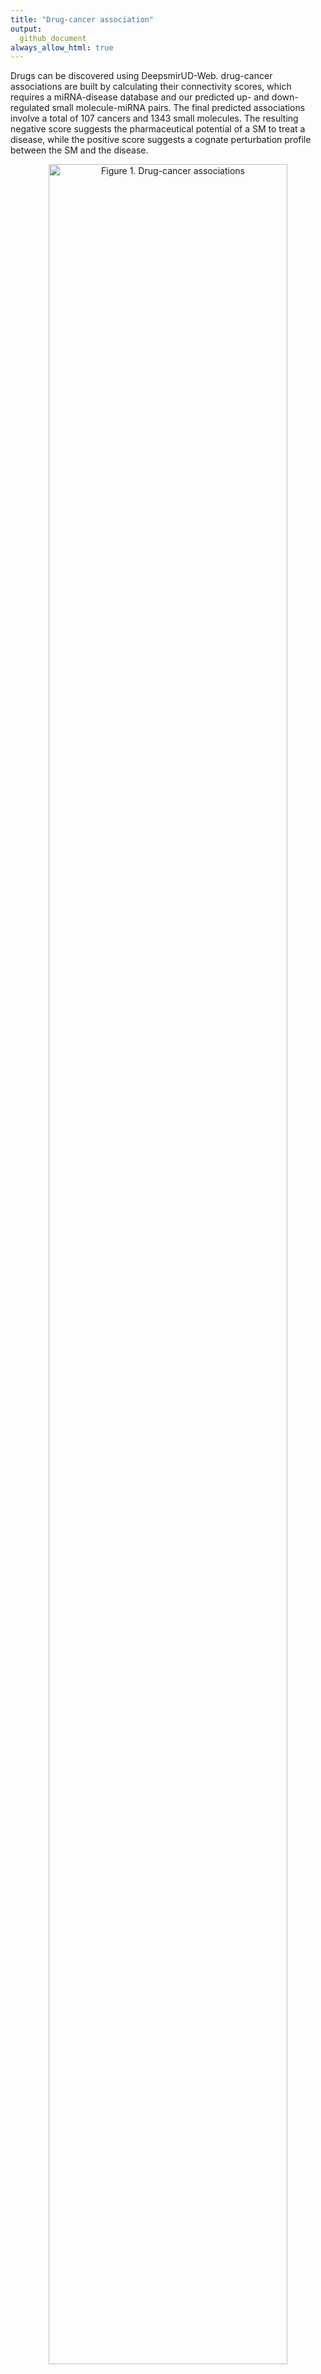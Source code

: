 ```yaml
---
title: "Drug-cancer association"
output:
  github_document
always_allow_html: true
---
```


Drugs can be discovered using DeepsmirUD-Web. drug-cancer associations are built by calculating their connectivity scores, which requires a miRNA-disease database and our predicted up- and down-regulated small molecule-miRNA pairs. The final predicted associations involve a total of 107 cancers and 1343 small molecules. The resulting negative score suggests the pharmaceutical potential of a SM to treat a disease, while the positive score suggests a cognate perturbation profile between the SM and the disease. 

<center>![Figure 1. Drug-cancer associations](dsFigure1.png){width=95%}</center>

</br>

**Figure 1** displays a workbench. Starting from selecting a certain cancer disease in the left dropdown, users will be allowed to access all drug potentials of small molecules for treating this disease in the first table on the right panel. There are three columns, compound_name, Score, pAdjValue, representing small molecule names, connectivity scores, and adjust p-values. The connectivity scores are set in ascending order by default, corresponding to highly druglike small molecules for this disease.

### Step 1. Selecting a disease

<center>![Figure 2. Discovering drugs for colon cancer.](dsFigure2.png){width=95%}</center>

</br>

For example, the colon cancer is selected, a total of 111 small molecules are listed. At the compound_name item, users can click on the small molecule names and see the Google search result about their introduction.

### Step 2. Selecting a small molecule or miRNA

Apart from providing the final drug choices in the first table, DeepsmirUD-Web gives two additional tables to access the regulation information of miRNAs related to the small molecule (**Figure 3**) and the disease (**Figure 4**). User can put a small molecule name in the ‘Connectivity score’ table as well as the ‘miRNA profile of DeepsmirUD predictions’ table. 

<center>![Figure 3. Details of selecting arsenic trioxide for treating colon cancer.](dsFigure3.png){width=95%}</center>

</br>

For example, if arsenic trioxide is put in, its miRNA profile predicted by DeepsmirUD will be listed in the ‘miRNA profile of DeepsmirUD predictions’ table (**Figure 3**).

<center>![Figure 4. Regulation information of miRNAs related to colon cancer.](dsFigure4.png){width=95%}</center>

</br>

For example, if the has-let-7a miRNA is put in the ‘miRNA profile of the disease’ table, the regulation information of miRNA related to the disease will be listed (**Figure 5**).

<center>![Figure 5. Regulation information of has-let-7a related to colon cancer.](dsFigure5.png){width=95%}</center>

</br>
